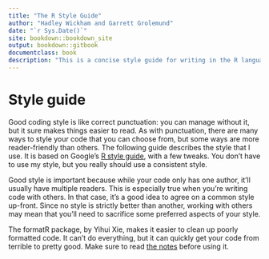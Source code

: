 ```yaml
--- 
title: "The R Style Guide"
author: "Hadley Wickham and Garrett Grolemund"
date: "`r Sys.Date()`"
site: bookdown::bookdown_site
output: bookdown::gitbook
documentclass: book
description: "This is a concise style guide for writing in the R language."
---
```


# Style guide {#style}

Good coding style is like correct punctuation: you can manage without it, but it sure makes things easier to read. As with punctuation, there are many ways to style your code that you can choose from, but some ways are more reader-friendly than others. The following guide describes the style that I use. It is based on Google's [R style guide](http://google-styleguide.googlecode.com/svn/trunk/google-r-style.html), with a few tweaks. You don't have to use my style, but you really should use a consistent style. \index{style guide} \index{code style}

Good style is important because while your code only has one author, it'll usually have multiple readers. This is especially true when you're writing code with others. In that case, it's a good idea to agree on a common style up-front. Since no style is strictly better than another, working with others may mean that you'll need to sacrifice some preferred aspects of your style.

The formatR package, by Yihui Xie, makes it easier to clean up poorly formatted code. It can't do everything, but it can quickly get your code from terrible to pretty good. Make sure to read [the notes](https://yihui.name/formatR/) before using it.
